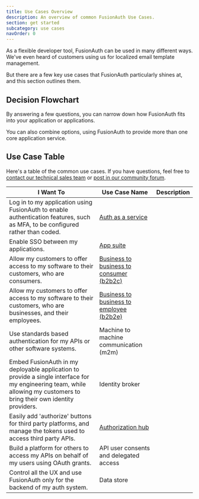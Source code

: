 ```yaml
---
title: Use Cases Overview
description: An overview of common FusionAuth Use Cases.
section: get started
subcategory: use cases
navOrder: 0
---
```


As a flexible developer tool, FusionAuth can be used in many different ways. We've even heard of customers using us for localized email template management.

But there are a few key use cases that FusionAuth particularly shines at, and this section outlines them.

## Decision Flowchart

By answering a few questions, you can narrow down how FusionAuth fits into your application or applications.

<DecisionChart />

You can also combine options, using FusionAuth to provide more than one core application service.

## Use Case Table

Here's a table of the common use cases. If you have questions, feel free to [contact our technical sales team](/contact) or [post in our community forum](/community/forum/).

| I Want To | Use Case Name | Description |
|------------|------------|------------|
| Log in to my application using FusionAuth to enable authentication features, such as MFA, to be configured rather than coded. | [Auth as a service](/docs/get-started/use-cases/auth-service) | <AuthServiceDescription /> |
| Enable SSO between my applications. | [App suite](/docs/get-started/use-cases/app-suite) | <AppSuiteDescription /> |
| Allow my customers to offer access to my software to their customers, who are consumers. | [Business to business to consumer (b2b2c)](/docs/get-started/use-cases/b2b2c) | <B2B2CDescription /> |
| Allow my customers to offer access to my software to their customers, who are businesses, and their employees. | [Business to business to employee (b2b2e)](/docs/get-started/use-cases/b2b2e) | <B2B2EDescription /> |
| Use standards based authentication for my APIs or other software systems. | Machine to machine communication (m2m) | <M2MCommunicationDescription /> |
| Embed FusionAuth in my deployable application to provide a single interface for my engineering team, while allowing my customers to bring their own identity providers. | Identity broker | <IdentityBrokerDescription /> |
| Easily add 'authorize' buttons for third party platforms, and manage the tokens used to access third party APIs. | [Authorization hub](/docs/get-started/use-cases/authorization-hub) | <AuthorizationHubDescription /> |
| Build a platform for others to access my APIs on behalf of my users using OAuth grants. | API user consents and delegated access | <APIConsentsPlatformDescription /> |
| Control all the UX and use FusionAuth only for the backend of my auth system. | Data store | <DataStoreDescription /> |


